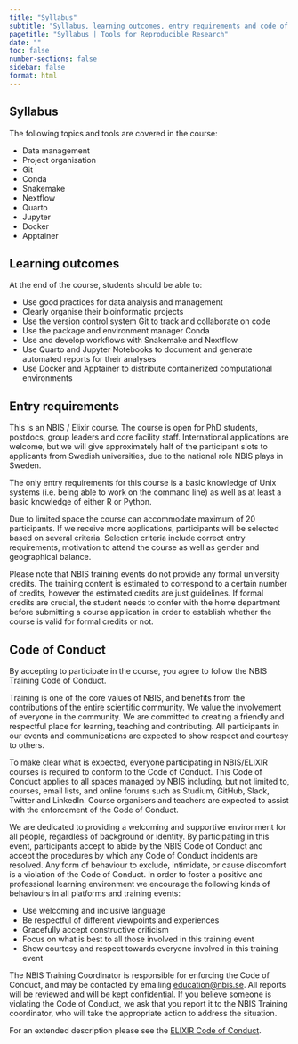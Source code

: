 ```yaml
---
title: "Syllabus"
subtitle: "Syllabus, learning outcomes, entry requirements and code of conduct"
pagetitle: "Syllabus | Tools for Reproducible Research"
date: ""
toc: false
number-sections: false
sidebar: false
format: html
---
```


::: {.panel-tabset}

## Syllabus

The following topics and tools are covered in the course:

 - Data management
 - Project organisation
 - Git
 - Conda
 - Snakemake
 - Nextflow
 - Quarto
 - Jupyter
 - Docker
 - Apptainer

## Learning outcomes

At the end of the course, students should be able to:

 - Use good practices for data analysis and management
 - Clearly organise their bioinformatic projects
 - Use the version control system Git to track and collaborate on code
 - Use the package and environment manager Conda
 - Use and develop workflows with Snakemake and Nextflow
 - Use Quarto and Jupyter Notebooks to document and generate automated reports
   for their analyses
 - Use Docker and Apptainer to distribute containerized computational environments

## Entry requirements

This is an NBIS / Elixir course. The course is open for PhD students, postdocs,
group leaders and core facility staff. International applications are welcome,
but we will give approximately half of the participant slots to applicants from
Swedish universities, due to the national role NBIS plays in Sweden.

The only entry requirements for this course is a basic knowledge of Unix systems
(i.e. being able to work on the command line) as well as at least a basic
knowledge of either R or Python.

Due to limited space the course can accommodate maximum of 20 participants. If
we receive more applications, participants will be selected based on several
criteria. Selection criteria include correct entry requirements, motivation to
attend the course as well as gender and geographical balance.

Please note that NBIS training events do not provide any formal university
credits. The training content is estimated to correspond to a certain number of
credits, however the estimated credits are just guidelines. If formal credits
are crucial, the student needs to confer with the home department before
submitting a course application in order to establish whether the course is
valid for formal credits or not.

## Code of Conduct

By accepting to participate in the course, you agree to follow the NBIS Training
Code of Conduct.

Training is one of the core values of NBIS, and benefits from the contributions
of the entire scientific community. We value the involvement of everyone in the
community. We are committed to creating a friendly and respectful place for
learning, teaching and contributing. All participants in our events and
communications are expected to show respect and courtesy to others.

To make clear what is expected, everyone participating in NBIS/ELIXIR courses is
required to conform to the Code of Conduct. This Code of Conduct applies to all
spaces managed by NBIS including, but not limited to, courses, email lists, and
online forums such as Studium, GitHub, Slack, Twitter and LinkedIn. Course
organisers and teachers are expected to assist with the enforcement of the Code
of Conduct.

We are dedicated to providing a welcoming and supportive environment for all
people, regardless of background or identity. By participating in this event,
participants accept to abide by the NBIS Code of Conduct and accept the
procedures by which any Code of Conduct incidents are resolved. Any form of
behaviour to exclude, intimidate, or cause discomfort is a violation of the Code
of Conduct. In order to foster a positive and professional learning environment
we encourage the following kinds of behaviours in all platforms and training
events:

 - Use welcoming and inclusive language
 - Be respectful of different viewpoints and experiences
 - Gracefully accept constructive criticism
 - Focus on what is best to all those involved in this training event
 - Show courtesy and respect towards everyone involved in this training event

The NBIS Training Coordinator is responsible for enforcing the Code of Conduct,
and may be contacted by emailing [education@nbis.se](mailto:education@nbis.se).
All reports will be reviewed and will be kept confidential. If you believe
someone is violating the Code of Conduct, we ask that you report it to the NBIS
Training coordinator, who will take the appropriate action to address the
situation.

For an extended description please see the [ELIXIR Code of
Conduct](https://elixir-europe.org/events/code-of-conduct).

:::
